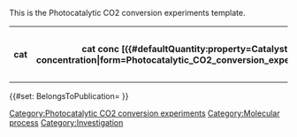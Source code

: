 <noinclude>
This is the Photocatalytic CO2 conversion experiments template.
</noinclude>
<includeonly><table class="wikitable" title="">
<tr>
<th title="catalyst">cat</th>
<th title="catalyst concentration [{{#defaultQuantity:property=Catalyst concentration|form=Photocatalytic_CO2_conversion_experiments}}]">cat conc [{{#defaultQuantity:property=Catalyst concentration|form=Photocatalytic_CO2_conversion_experiments}}]</th>
<th title="photosensitizer">PS</th>
<th title="photosensitizer concentration [{{#defaultQuantity:property=Photosensitizer concentration|form=Photocatalytic_CO2_conversion_experiments}}]">PS conc [{{#defaultQuantity:property=Photosensitizer concentration|form=Photocatalytic_CO2_conversion_experiments}}]</th>
<th title="electron donor">e-D</th>
<th title="electron donor concentration [{{#defaultQuantity:property=Electron donor concentration|form=Photocatalytic_CO2_conversion_experiments}}]">e-D conc [{{#defaultQuantity:property=Electron donor concentration|form=Photocatalytic_CO2_conversion_experiments}}]</th>
<th property="hidden" title="hydrogen donor">H-D</th>
<th property="hidden" title="hydrogen donor concentration [{{#defaultQuantity:property=Hydrogen donor concentration|form=Photocatalytic_CO2_conversion_experiments}}]">H-D conc [{{#defaultQuantity:property=Hydrogen donor concentration|form=Photocatalytic_CO2_conversion_experiments}}]</th>
<th title="solvent A">solvent A</th>
<th property="hidden" title="solvent B">solvent B</th>
<th property="hidden" title="solvent C">solvent C</th>
<th property="hidden" title="solvent ratio">solv A/B/C</th>
<th title="additives">additives</th>
<th property="hidden" title="additives concentration [{{#defaultQuantity:property=Additives concentration|form=Photocatalytic_CO2_conversion_experiments}}]">additives conc [{{#defaultQuantity:property=Additives concentration|form=Photocatalytic_CO2_conversion_experiments}}]</th>
<th property="hidden" title="feedstock gas">feedstock gas</th>
<th property="hidden" title="volume of feedstock gas [{{#defaultQuantity:property=Feedstock volume|form=Photocatalytic_CO2_conversion_experiments}}]">feedstock volume [{{#defaultQuantity:property=Feedstock volume|form=Photocatalytic_CO2_conversion_experiments}}]</th>
<th property="hidden" title="light intensity [{{#defaultQuantity:property=Intensity|form=Photocatalytic_CO2_conversion_experiments}}]">intensity [{{#defaultQuantity:property=Intensity|form=Photocatalytic_CO2_conversion_experiments}}]</th>
<th property="hidden" title="pH">pH</th>
<th property="hidden" title="temperature [{{#defaultQuantity:property=TemperatureP|form=Photocatalytic_CO2_conversion_experiments}}]">T [{{#defaultQuantity:property=TemperatureP|form=Photocatalytic_CO2_conversion_experiments}}]</th>
<th title="irradiation wavelength [{{#defaultQuantity:property=Excitation wavelength|form=Photocatalytic_CO2_conversion_experiments}}]">λexc [{{#defaultQuantity:property=Excitation wavelength|form=Photocatalytic_CO2_conversion_experiments}}]</th>
<th property="hidden" title="irradiation time [{{#defaultQuantity:property=Irradiation_time|form=Photocatalytic_CO2_conversion_experiments}}]">t [{{#defaultQuantity:property=Irradiation_time|form=Photocatalytic_CO2_conversion_experiments}}]</th>
<th title="turnover number CO">TON CO</th>
<th property="hidden" title="turnover frequency CO [{{#defaultQuantity:property=Turnover frequency CO|form=Photocatalytic_CO2_conversion_experiments}}]">TOF CO [{{#defaultQuantity:property=Turnover frequency CO|form=Photocatalytic_CO2_conversion_experiments}}]</th>
<th property="hidden" title="quantum yield CO">Φ CO [%]</th>
<th title="turnover number CH4">TON CH4</th>
<th property="hidden" title="turnover frequency CH4 [{{#defaultQuantity:property=Turnover frequency CH4|form=Photocatalytic_CO2_conversion_experiments}}]">TOF CH4 [{{#defaultQuantity:property=Turnover frequency CH4|form=Photocatalytic_CO2_conversion_experiments}}]</th>
<th property="hidden" title="quantum yield CH4">Φ CH4 [%]</th>
<th title="turnover number H2">TON H2</th>
<th property="hidden" title="turnover frequency H2 [{{#defaultQuantity:property=Turnover frequency H2|form=Photocatalytic_CO2_conversion_experiments}}]">TOF H2 [{{#defaultQuantity:property=Turnover frequency H2|form=Photocatalytic_CO2_conversion_experiments}}]</th>
<th property="hidden" title="quantum yield H2">Φ H2 [%]</th>
<th title="turnover number HCOOH">TON HCOOH</th>
<th property="hidden" title="turnover frequency HCOOH [{{#defaultQuantity:property=Turnover frequency HCOOH|form=Photocatalytic_CO2_conversion_experiments}}]">TOF HCOOH [{{#defaultQuantity:property=Turnover frequency HCOOH|form=Photocatalytic_CO2_conversion_experiments}}]</th>
<th property="hidden" title="quantum yield HCOOH">Φ HCOOH [%]</th>
<th title="turnover number MeOH">TON MeOH</th>
<th property="hidden" title="turnover frequency MeOH [{{#defaultQuantity:property=Turnover frequency MeOH|form=Photocatalytic_CO2_conversion_experiments}}]">TOF MeOH [{{#defaultQuantity:property=Turnover frequency MeOH|form=Photocatalytic_CO2_conversion_experiments}}]</th>
<th property="hidden" title="quantum yield MeOH">Φ MeOH [%]</th>
<th property="hidden" title="selectivity">selectivity [%] [CO;CH4;H2;HCOOH;MeOH]</th>
<th property="hidden" title="total quantum yield">Φ all [%]</th>
<th title="details" property="hidden">Details</th>
<th resource="include" property="hidden" title="include">include</th>
</tr>
{{{experiments|}}}
</table>
{{BaseTemplate}}
{{#set: BelongsToPublication={{BASEPAGENAME}} }}
[[Category:Photocatalytic CO2 conversion experiments]]
[[Category:Molecular process]]
[[Category:Investigation]]</includeonly>